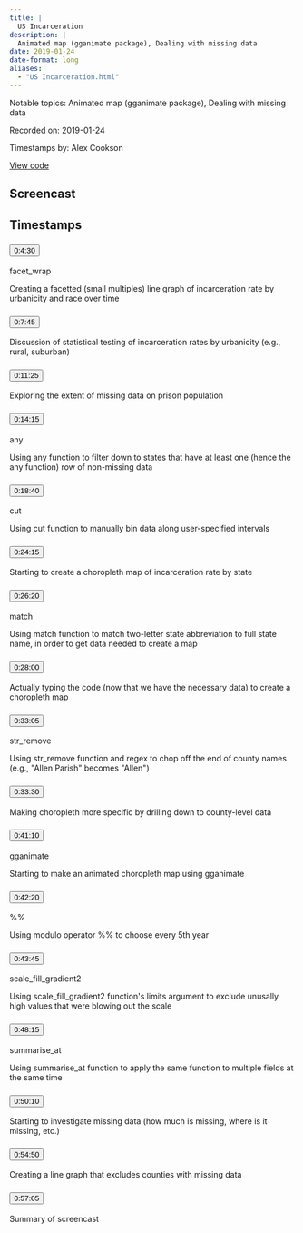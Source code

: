 ```yaml
---
title: |
  US Incarceration
description: |
  Animated map (gganimate package), Dealing with missing data
date: 2019-01-24
date-format: long
aliases:
  - "US Incarceration.html"
---
```


Notable topics: Animated map (gganimate package), Dealing with missing data

Recorded on: 2019-01-24

Timestamps by: Alex Cookson

[View code](NA)

## Screencast

<div id="yt-player" data-video-id="78kv808ZU6o"></div>

## Timestamps

```{=html}
<div id="topics">
  <div class="topic">
    <h3 id="ts-270">
      <button class="btn btn-link btn-timestamp" onClick="playerSkipToTimestamp(270, this)">0:4:30</button>
    </h3>
    <div class="topic_badges"><div><span class="badge-functions badge bg-info">facet_wrap</span></div><div></div></div>
    <div class="topic_description">
      <p>Creating a facetted (small multiples) line graph of incarceration rate by urbanicity and race over time</p>

    </div>
  </div>
  <div class="topic">
    <h3 id="ts-465">
      <button class="btn btn-link btn-timestamp" onClick="playerSkipToTimestamp(465, this)">0:7:45</button>
    </h3>
    <div class="topic_badges"><div></div><div></div></div>
    <div class="topic_description">
      <p>Discussion of statistical testing of incarceration rates by urbanicity (e.g., rural, suburban)</p>

    </div>
  </div>
  <div class="topic">
    <h3 id="ts-685">
      <button class="btn btn-link btn-timestamp" onClick="playerSkipToTimestamp(685, this)">0:11:25</button>
    </h3>
    <div class="topic_badges"><div></div><div></div></div>
    <div class="topic_description">
      <p>Exploring the extent of missing data on prison population</p>

    </div>
  </div>
  <div class="topic">
    <h3 id="ts-855">
      <button class="btn btn-link btn-timestamp" onClick="playerSkipToTimestamp(855, this)">0:14:15</button>
    </h3>
    <div class="topic_badges"><div><span class="badge-functions badge bg-info">any</span></div><div></div></div>
    <div class="topic_description">
      <p>Using any function to filter down to states that have at least one (hence the any function) row of non-missing data</p>

    </div>
  </div>
  <div class="topic">
    <h3 id="ts-1120">
      <button class="btn btn-link btn-timestamp" onClick="playerSkipToTimestamp(1120, this)">0:18:40</button>
    </h3>
    <div class="topic_badges"><div><span class="badge-functions badge bg-info">cut</span></div><div></div></div>
    <div class="topic_description">
      <p>Using cut function to manually bin data along user-specified intervals</p>

    </div>
  </div>
  <div class="topic">
    <h3 id="ts-1455">
      <button class="btn btn-link btn-timestamp" onClick="playerSkipToTimestamp(1455, this)">0:24:15</button>
    </h3>
    <div class="topic_badges"><div></div><div></div></div>
    <div class="topic_description">
      <p>Starting to create a choropleth map of incarceration rate by state</p>

    </div>
  </div>
  <div class="topic">
    <h3 id="ts-1580">
      <button class="btn btn-link btn-timestamp" onClick="playerSkipToTimestamp(1580, this)">0:26:20</button>
    </h3>
    <div class="topic_badges"><div><span class="badge-functions badge bg-info">match</span></div><div></div></div>
    <div class="topic_description">
      <p>Using match function to match two-letter state abbreviation to full state name, in order to get data needed to create a map</p>

    </div>
  </div>
  <div class="topic">
    <h3 id="ts-1680">
      <button class="btn btn-link btn-timestamp" onClick="playerSkipToTimestamp(1680, this)">0:28:00</button>
    </h3>
    <div class="topic_badges"><div></div><div></div></div>
    <div class="topic_description">
      <p>Actually typing the code (now that we have the necessary data) to create a choropleth map</p>

    </div>
  </div>
  <div class="topic">
    <h3 id="ts-1985">
      <button class="btn btn-link btn-timestamp" onClick="playerSkipToTimestamp(1985, this)">0:33:05</button>
    </h3>
    <div class="topic_badges"><div><span class="badge-functions badge bg-info">str_remove</span></div><div></div></div>
    <div class="topic_description">
      <p>Using str_remove function and regex to chop off the end of county names (e.g., &quot;Allen Parish&quot; becomes &quot;Allen&quot;)</p>

    </div>
  </div>
  <div class="topic">
    <h3 id="ts-2010">
      <button class="btn btn-link btn-timestamp" onClick="playerSkipToTimestamp(2010, this)">0:33:30</button>
    </h3>
    <div class="topic_badges"><div></div><div></div></div>
    <div class="topic_description">
      <p>Making choropleth more specific by drilling down to county-level data</p>

    </div>
  </div>
  <div class="topic">
    <h3 id="ts-2470">
      <button class="btn btn-link btn-timestamp" onClick="playerSkipToTimestamp(2470, this)">0:41:10</button>
    </h3>
    <div class="topic_badges"><div></div><div><span class="badge-packages badge bg-primary">gganimate</span></div></div>
    <div class="topic_description">
      <p>Starting to make an animated choropleth map using gganimate</p>

    </div>
  </div>
  <div class="topic">
    <h3 id="ts-2540">
      <button class="btn btn-link btn-timestamp" onClick="playerSkipToTimestamp(2540, this)">0:42:20</button>
    </h3>
    <div class="topic_badges"><div><span class="badge-functions badge bg-info">%%</span></div><div></div></div>
    <div class="topic_description">
      <p>Using modulo operator %% to choose every 5th year</p>

    </div>
  </div>
  <div class="topic">
    <h3 id="ts-2625">
      <button class="btn btn-link btn-timestamp" onClick="playerSkipToTimestamp(2625, this)">0:43:45</button>
    </h3>
    <div class="topic_badges"><div><span class="badge-functions badge bg-info">scale_fill_gradient2</span></div><div></div></div>
    <div class="topic_description">
      <p>Using scale_fill_gradient2 function's limits argument to exclude unusally high values that were blowing out the scale</p>

    </div>
  </div>
  <div class="topic">
    <h3 id="ts-2895">
      <button class="btn btn-link btn-timestamp" onClick="playerSkipToTimestamp(2895, this)">0:48:15</button>
    </h3>
    <div class="topic_badges"><div><span class="badge-functions badge bg-info">summarise_at</span></div><div></div></div>
    <div class="topic_description">
      <p>Using summarise_at function to apply the same function to multiple fields at the same time</p>

    </div>
  </div>
  <div class="topic">
    <h3 id="ts-3010">
      <button class="btn btn-link btn-timestamp" onClick="playerSkipToTimestamp(3010, this)">0:50:10</button>
    </h3>
    <div class="topic_badges"><div></div><div></div></div>
    <div class="topic_description">
      <p>Starting to investigate missing data (how much is missing, where is it missing, etc.)</p>

    </div>
  </div>
  <div class="topic">
    <h3 id="ts-3290">
      <button class="btn btn-link btn-timestamp" onClick="playerSkipToTimestamp(3290, this)">0:54:50</button>
    </h3>
    <div class="topic_badges"><div></div><div></div></div>
    <div class="topic_description">
      <p>Creating a line graph that excludes counties with missing data</p>

    </div>
  </div>
  <div class="topic">
    <h3 id="ts-3425">
      <button class="btn btn-link btn-timestamp" onClick="playerSkipToTimestamp(3425, this)">0:57:05</button>
    </h3>
    <div class="topic_badges"><div></div><div></div></div>
    <div class="topic_description">
      <p>Summary of screencast</p>

    </div>
  </div>
</div>
```
     
<script>
// 2. This code loads the IFrame Player API code asynchronously.
var tag = document.createElement("script");

tag.src = "https://www.youtube.com/iframe_api";
var firstScriptTag = document.getElementsByTagName("script")[0];
firstScriptTag.parentNode.insertBefore(tag, firstScriptTag);

// 3. This function creates an <iframe> (and YouTube player)
//    after the API code downloads.
var videoId = document.getElementById("yt-player").dataset.videoId;
var player;
function onYouTubeIframeAPIReady() {
  player = new YT.Player("yt-player", {
    height: "486",
    width: "864",
    videoId: videoId,
    playerVars: {
      "playsinline": 1
    },
    events: {
      onStateChange: function(event) {
        if (event.data == YT.PlayerState.PLAYING) {
          followTimestamps()
        }
      }
    }
  });
}

function playerSkipToTimestamp(seconds, tsElement) {
  player.seekTo(seconds, true)
  tsElement.scrollIntoView()
  document.getElementById("screencast").scrollIntoView()
}

const timestamps = Array.from(document.querySelectorAll('.topic h3[id^="ts-"]'))
  .map(el => el.id.replace('ts-', ''))

function followTimestamps() {
  if (player.getPlayerState() !== 1) {
    return
  }
  const currentTime = `${Math.floor(player.getCurrentTime())}`
  if (timestamps.includes(currentTime)) {
    const el = document.getElementById(`ts-${currentTime}`)
    if (el) {
      el.scrollIntoView()
      document.getElementById("screencast").scrollIntoView()
    }
  }
  setTimeout(followTimestamps, 1000)
}
</script>
